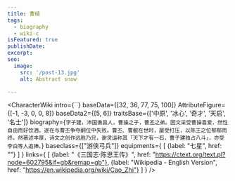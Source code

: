 ```yaml
---
title: 曹植
tags:
  - biography
  - wiki-c
isFeatured: true
publishDate:
excerpt:
seo:
  image:
    src: '/post-13.jpg'
    alt: Abstract snow

---
```



<CharacterWiki
  intro={``}
  baseData={[32, 36, 77, 75, 100]}
  AttributeFigure={[-1, -3, 0, 0, 8]}
  baseData2={[5, 6]}
  traitsBase={['中原', '冰心', '奇才', '天启', '名士']}
  biography={`字子建，沛国谯县人，曹操之子，曹丕之弟。因文采受曹操喜爱，然性自由而好饮酒，遂在与曹丕争夺嗣位中失败。曹丕、曹叡在世时，屡受打压，以陈王之位郁郁而终。然著述丰厚，诗文之创作远胜乃兄，谢灵运称其「天下才有一石，曹子建独占八斗」，亦受李白等人追捧。`}
  baseclass={["游侠弓兵"]}
  equipments={
    [
      {label: "七星", href: ""}
    ]
  }
  links={
    [
      {label: "《三国志·陈思王传》", href: "https://ctext.org/text.pl?node=602795&if=gb&remap=gb"},
      {label: "Wikipedia - English Version", href: "https://en.wikipedia.org/wiki/Cao_Zhi"}
    ]
  }
/>
